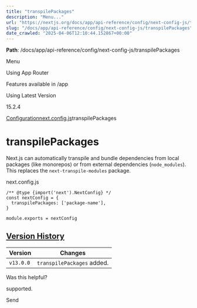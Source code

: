 ---
title: "transpilePackages"
description: "Menu..."
url: "https://nextjs.org/docs/app/api-reference/config/next-config-js/transpilePackages"
slug: "/docs/app/api-reference/config/next-config-js/transpilePackages"
date_crawled: "2025-04-06T12:10:44.152867+00:00"
---

**Path**: /docs/app/api-reference/config/next-config-js/transpilePackages

Menu

Using App Router

Features available in /app

Using Latest Version

15.2.4

[Configuration](/docs/app/api-reference/config)[next.config.js](/docs/app/api-reference/config/next-config-js)transpilePackages

# transpilePackages

Next.js can automatically transpile and bundle dependencies from local packages (like monorepos) or from external dependencies (`node_modules`). This replaces the `next-transpile-modules` package.

next.config.js

```
/** @type {import('next').NextConfig} */
const nextConfig = {
  transpilePackages: ['package-name'],
}
 
module.exports = nextConfig
```

## [Version History](#version-history)

| Version | Changes |
| --- | --- |
| `v13.0.0` | `transpilePackages` added. |

Was this helpful?

supported.

Send